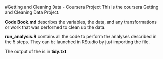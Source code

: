 #Getting and Cleaning Data - Coursera Project
This is the coursera Getting and Cleaning Data Project.

**Code Book.md** describes the variables, the data, and any transformations or work that was performed to clean up the data.

**run_analysis.R** contains all the code to perform the analyses described in the 5 steps. They can be launched in RStudio by just importing the file.

The output of the is in **tidy.txt**